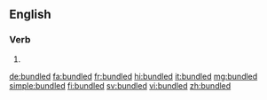 ==English==

===Verb===
{{head|en|verb form}}

# {{en-past of|bundle}}

[[de:bundled]]
[[fa:bundled]]
[[fr:bundled]]
[[hi:bundled]]
[[it:bundled]]
[[mg:bundled]]
[[simple:bundled]]
[[fi:bundled]]
[[sv:bundled]]
[[vi:bundled]]
[[zh:bundled]]